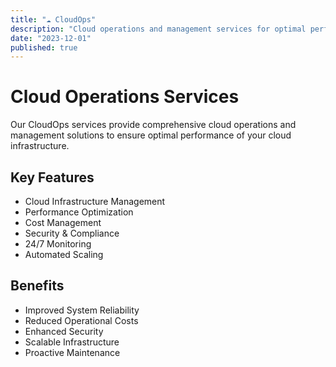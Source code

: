 ```yaml
---
title: "☁️ CloudOps"
description: "Cloud operations and management services for optimal performance"
date: "2023-12-01"
published: true
---
```


# Cloud Operations Services

Our CloudOps services provide comprehensive cloud operations and management solutions to ensure optimal performance of your cloud infrastructure.

## Key Features

- Cloud Infrastructure Management
- Performance Optimization
- Cost Management
- Security & Compliance
- 24/7 Monitoring
- Automated Scaling

## Benefits

- Improved System Reliability
- Reduced Operational Costs
- Enhanced Security
- Scalable Infrastructure
- Proactive Maintenance
